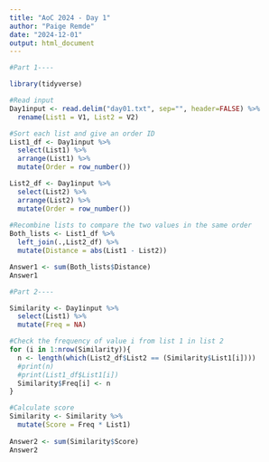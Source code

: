 ```yaml
---
title: "AoC 2024 - Day 1"
author: "Paige Remde"
date: "2024-12-01"
output: html_document
---
```


```r

#Part 1----

library(tidyverse)

#Read input
Day1input <- read.delim("day01.txt", sep="", header=FALSE) %>%
  rename(List1 = V1, List2 = V2)

#Sort each list and give an order ID
List1_df <- Day1input %>%
  select(List1) %>%
  arrange(List1) %>%
  mutate(Order = row_number())

List2_df <- Day1input %>%
  select(List2) %>%
  arrange(List2) %>%
  mutate(Order = row_number())
  
#Recombine lists to compare the two values in the same order
Both_lists <- List1_df %>%
  left_join(.,List2_df) %>%
  mutate(Distance = abs(List1 - List2))

Answer1 <- sum(Both_lists$Distance)
Answer1

```

```r

#Part 2----

Similarity <- Day1input %>%
  select(List1) %>%
  mutate(Freq = NA)

#Check the frequency of value i from list 1 in list 2
for (i in 1:nrow(Similarity)){
  n <- length(which(List2_df$List2 == (Similarity$List1[i])))
  #print(n)
  #print(List1_df$List1[i])
  Similarity$Freq[i] <- n
}

#Calculate score
Similarity <- Similarity %>%
  mutate(Score = Freq * List1)
  
Answer2 <- sum(Similarity$Score)
Answer2

```
